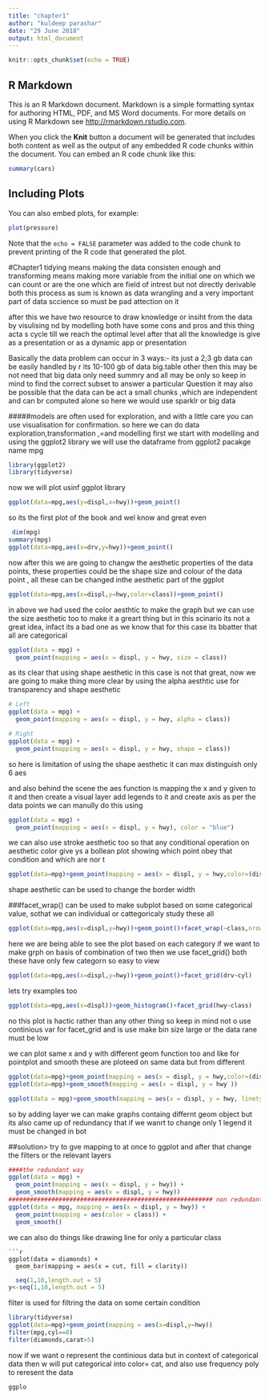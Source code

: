 ```yaml
---
title: "chapter1"
author: "kuldeep parashar"
date: "29 June 2018"
output: html_document
---
```


```r
knitr::opts_chunk$set(echo = TRUE)

```

## R Markdown

This is an R Markdown document. Markdown is a simple formatting syntax for authoring HTML, PDF, and MS Word documents. For more details on using R Markdown see <http://rmarkdown.rstudio.com>.

When you click the **Knit** button a document will be generated that includes both content as well as the output of any embedded R code chunks within the document. You can embed an R code chunk like this:

```r
summary(cars)
```

## Including Plots

You can also embed plots, for example:

```r
plot(pressure)
```

Note that the `echo = FALSE` parameter was added to the code chunk to prevent printing of the R code that generated the plot.

##########################################################################################################################

#Chapter1
tidying means making the data consisten enough and transforming means making more variable from the initial one on which we can count or are the one which are field of intrest but not directly derivable both this process as  sum is known as data wrangling and  a very important part of data sccience so must be pad attection on it

after this we have two resource to draw knowledge or insiht from the data by visulising nd by modelling 
both have some cons and pros and this thing acta s cycle till we reach the optimal level after that all the knowledge is give as a presentation or  as a dynamic app or presentation 

Basically the data problem can occur in 3 ways:-
its just a 2;3 gb data can be easily handled by r
its 10-100 gb of data big.table
other then this may be not need that big data only need summry and all may be only so keep in mind to find the correct subset to  answer a particular  Question 
it may also be possible that the data can be act a small chunks ,which are independent and can br computed alone
so here we would use sparklr or big data

#####models are often used for exploration, and with a little care you can use visualisation for confirmation.
so here we can do data exploration,transformation ,=and modelling 
first we start with modelling and using the ggplot2 library
we will use the dataframe from ggplot2 pacakge name mpg

```r
library(ggplot2)
library(tidyverse)

```
now we will plot usinf ggplot library
```r
ggplot(data=mpg,aes(y=displ,x=hwy))+geom_point()
```
so its the first plot of the book and wel know and great even 

```r
 dim(mpg)
summary(mpg)
ggplot(data=mpg,aes(x=drv,y=hwy))+geom_point()
```
now after this we are going to changw the aesthetic properties of the data points, these properties could be the shape size and colour of the data point , all these can be changed inthe aesthetic part of the ggplot 

```r
ggplot(data=mpg,aes(x=displ,y=hwy,color=class))+geom_point()
```
in above we had used the color aesthtic to make the graph but we can use the size aesthetic too to make it a greart thing 
but in this scinario its not a great idea, infact its a bad one as we know that for this case its bbatter that all are categorical
```r
ggplot(data = mpg) + 
  geom_point(mapping = aes(x = displ, y = hwy, size = class))
```

as its clear that using shape aesthetic in this case is not that great,
now we are going to make thing more clear by using the alpha aesthtic use for transparency 
and shape aesthetic
```r
# Left
ggplot(data = mpg) + 
  geom_point(mapping = aes(x = displ, y = hwy, alpha = class))

# Right
ggplot(data = mpg) + 
  geom_point(mapping = aes(x = displ, y = hwy, shape = class))
```
so here is limitation of using the shape aesthetic it can max distinguish only 6 aes

and also behind the scene the aes function is mapping the x and y given to it and then create a visual layer 
add legends to it and create axis as per the data points we can manully do this using

```r
ggplot(data = mpg) + 
  geom_point(mapping = aes(x = displ, y = hwy), color = "blue")
```
we can also use stroke aesthetic too so that
any conditional operation on aesthetic color give ys a  bollean plot 
showing which point obey that condition and which are nor t 
```r
ggplot(data=mpg)+geom_point(mapping = aes(x = displ, y = hwy,color=(displ<5) ))

```
shape aesthetic can be used to change the border width 

###facet_wrap() 
can be used to make subplot based on some categorical value, sothat we can individual or cattegoricaly study these all


```r
ggplot(data=mpg,aes(x=displ,y=hwy))+geom_point()+facet_wrap(~class,nrow = 2)
```
here we are being able to see the plot based on each category
if we want to make grph on basis of combination of two then we use facet_grid()
both these have only few categorn so easy to view
```r
ggplot(data=mpg,aes(x=displ,y=hwy))+geom_point()+facet_grid(drv~cyl)

```
lets try examples too
```r
ggplot(data=mpg,aes(x=displ))+geom_histogram()+facet_grid(hwy~class)
```
no this plot is hactic rather than any other thing so keep in mind not o use continious var for facet_grid and is use make bin size large or the data rane must be low

we can plot same x and y with different geom function too and like for pointplot and  smooth
these are ploteed on same data but from different 

```r
ggplot(data=mpg)+geom_point(mapping = aes(x = displ, y = hwy,color=(displ<5) ))
ggplot(data=mpg)+geom_smooth(mapping = aes(x = displ, y = hwy ))

ggplot(data = mpg)+geom_smooth(mapping = aes(x = displ, y = hwy, linetype = drv))


```

so by adding layer we can make graphs containg differnt geom object but its also came up of redundancy that if we wanrt to change only 1 legend it must be changed in bot 


##solution>
try to gve mapping to at once to ggplot and after that change the filters or the relevant layers
```r
####the redundant way
ggplot(data = mpg) + 
  geom_point(mapping = aes(x = displ, y = hwy)) +
  geom_smooth(mapping = aes(x = displ, y = hwy))
######################################################### non redundant way
ggplot(data = mpg, mapping = aes(x = displ, y = hwy)) + 
  geom_point(mapping = aes(color = class)) + 
  geom_smooth()

```
we can also do things like drawing line for only a particular class
```
```r
ggplot(data = diamonds) + 
  geom_bar(mapping = aes(x = cut, fill = clarity))
```
```r
  seq(1,10,length.out = 5)
y<-seq(1,10,length.out = 5)

```
filter is used for filtring the data on some certain condition
```r
library(tidyverse)
ggplot(data=mpg)+geom_point(mapping = aes(x=displ,y=hwy))
filter(mpg,cyl==8)
filter(diamonds,carat>5)
```
now if we want o represent the continious data but in context of categorical data then w will put categorical into color= cat, and also use frequency poly to reresent the data

```r
ggplo
```



